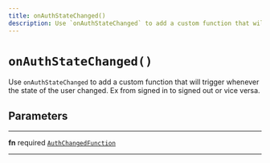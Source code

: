```yaml
---
title: onAuthStateChanged()
description: Use `onAuthStateChanged` to add a custom function that will trigger whenever the state of the user changed. Ex from signed in to signed out or vice versa.
---
```


# `onAuthStateChanged()`

Use `onAuthStateChanged` to add a custom function that will trigger
whenever the state of the user changed. Ex from signed in to signed out or
vice versa.

## Parameters

---

**fn** <span className="optional-status">required</span> [`AuthChangedFunction`](/reference/javascript/auth/types/auth-changed-function)

---

